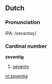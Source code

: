 ==Dutch==
===Pronunciation===
IPA: /sevəntəç/

===Cardinal number===
'''zeventig'''

# [[seventy]]

[[nl:zeventig]]